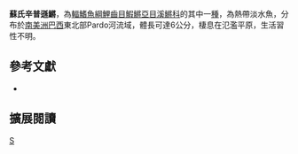 {{Speciesbox 
| taxon = Simpsonichthys suzarti
| status = NE
| status_system = IUCN3.1
| authority =  [[Costa|Costa]], 2004
| synonyms = 
}}
'''蘇氏辛普遜鱂'''，為[[輻鰭魚綱|輻鰭魚綱]][[鯉齒目|鯉齒目]][[鰕鱂亞目|鰕鱂亞目]][[溪鱂科|溪鱂科]]的其中一[[種|種]]，為熱帶淡水魚，分布於[[南美洲|南美洲]][[巴西|巴西]]東北部Pardo河流域，體長可達6公分，棲息在氾濫平原，生活習性不明。
== 參考文獻 ==
*{{FishBase_species|genus=Simpsonichthys|species=suzarti|year=2014|month=9}}

== 擴展閱讀 ==
{{refbegin}}
{{wikispecies-inline|Simpsonichthys suzarti 蘇氏辛普遜鱂}}
{{refend}}
{{Taxonbar|from=Q5578816}}

[[Category:辛普遜鱂屬|S]]